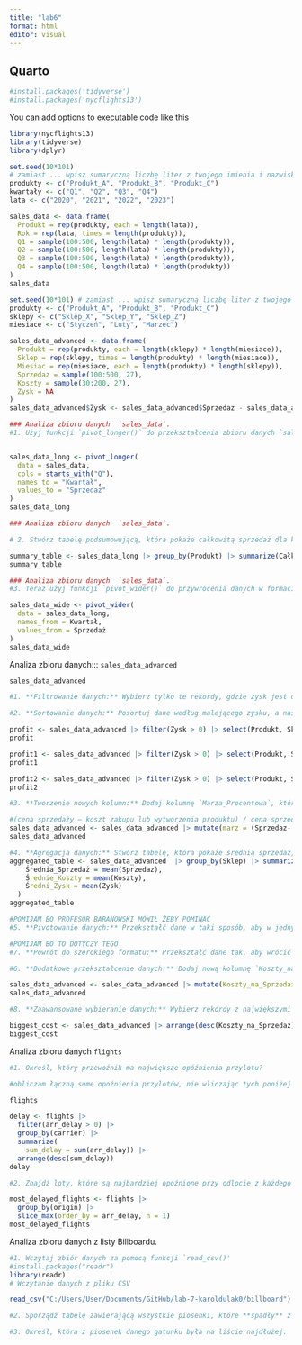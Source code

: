 ---
title: "lab6"
format: html
editor: visual
---

## Quarto

```{r}
#install.packages('tidyverse')
#install.packages('nycflights13')

```

You can add options to executable code like this

```{r}
library(nycflights13)
library(tidyverse)
library(dplyr)
```

```{r}
set.seed(10*101) 
# zamiast ... wpisz sumaryczną liczbę liter z twojego imienia i nazwiska pomnżone przez 101
produkty <- c("Produkt_A", "Produkt_B", "Produkt_C")
kwartały <- c("Q1", "Q2", "Q3", "Q4")
lata <- c("2020", "2021", "2022", "2023")
```

```{r}
sales_data <- data.frame(
  Produkt = rep(produkty, each = length(lata)),
  Rok = rep(lata, times = length(produkty)),
  Q1 = sample(100:500, length(lata) * length(produkty)),
  Q2 = sample(100:500, length(lata) * length(produkty)),
  Q3 = sample(100:500, length(lata) * length(produkty)),
  Q4 = sample(100:500, length(lata) * length(produkty))
)
sales_data
```

```{r}
set.seed(10*101) # zamiast ... wpisz sumaryczną liczbę liter z twojego imienia i nazwiska pomnżone przez 101
produkty <- c("Produkt_A", "Produkt_B", "Produkt_C")
sklepy <- c("Sklep_X", "Sklep_Y", "Sklep_Z")
miesiace <- c("Styczeń", "Luty", "Marzec")
```

```{r}
sales_data_advanced <- data.frame(
  Produkt = rep(produkty, each = length(sklepy) * length(miesiace)),
  Sklep = rep(sklepy, times = length(produkty) * length(miesiace)),
  Miesiac = rep(miesiace, each = length(produkty) * length(sklepy)),
  Sprzedaz = sample(100:500, 27),
  Koszty = sample(30:200, 27),
  Zysk = NA
)
sales_data_advanced$Zysk <- sales_data_advanced$Sprzedaz - sales_data_advanced$Koszty
```

```{r}
### Analiza zbioru danych  `sales_data`. 
#1. Użyj funkcji `pivot_longer()` do przekształcenia zbioru danych `sales_data` z formatu szerokiego na format długi. Wynikowy zbiór danych powinien mieć kolumny: `Produkt`, `Kwartał`, i `Sprzedaż`


sales_data_long <- pivot_longer(
  data = sales_data,
  cols = starts_with("Q"),
  names_to = "Kwartał",
  values_to = "Sprzedaż"
)
sales_data_long
```

```{r}

### Analiza zbioru danych  `sales_data`. 

# 2. Stwórz tabelę podsumowującą, która pokaże całkowitą sprzedaż dla każdego produktu we wszystkich kwartałach. Możesz użyć funkcji `group_by()` i `summarize()` z pakietu `dplyr`.

summary_table <- sales_data_long |> group_by(Produkt) |> summarize(Całkowita_Sprzedaż = sum(Sprzedaż))
summary_table
```

```{r}

### Analiza zbioru danych  `sales_data`. 
#3. Teraz użyj funkcji `pivot_wider()` do przywrócenia danych w formacie szerokim.

sales_data_wide <- pivot_wider(
  data = sales_data_long,
  names_from = Kwartał,
  values_from = Sprzedaż
)
sales_data_wide
```

Analiza zbioru danych::: `sales_data_advanced`

```{r}
sales_data_advanced
```

```{r}
#1. **Filtrowanie danych:** Wybierz tylko te rekordy, gdzie zysk jest dodatni.

#2. **Sortowanie danych:** Posortuj dane według malejącego zysku, a następnie według nazw produktów rosnąco.

profit <- sales_data_advanced |> filter(Zysk > 0) |> select(Produkt, Sklep, Miesiac,Zysk) 
profit

profit1 <- sales_data_advanced |> filter(Zysk > 0) |> select(Produkt, Sklep, Miesiac,Zysk) |> arrange(desc(Zysk)) 
profit1

profit2 <- sales_data_advanced |> filter(Zysk > 0) |> select(Produkt, Sklep, Miesiac,Zysk) |> arrange(Produkt)
profit2
```

```{r}
#3. **Tworzenie nowych kolumn:** Dodaj kolumnę `Marza_Procentowa`, która będzie zawierała procentową marżę zysku dla każdego rekordu.

#(cena sprzedaży – koszt zakupu lub wytworzenia produktu) / cena sprzedaży x 100
sales_data_advanced <- sales_data_advanced |> mutate(marz = (Sprzedaz- Koszty)/Sprzedaz*100)
sales_data_advanced 

```

```{r}
#4. **Agregacja danych:** Stwórz tabelę, która pokaże średnią sprzedaż, koszty i zysk dla każdego sklepu.
aggregated_table <- sales_data_advanced  |> group_by(Sklep) |> summarize(
    Średnia_Sprzedaż = mean(Sprzedaz),
    Średnie_Koszty = mean(Koszty),
    Średni_Zysk = mean(Zysk)
  )
aggregated_table


```

```{r}
#POMIJAM BO PROFESOR BARANOWSKI MÓWIŁ ŻEBY POMINAĆ 
#5. **Pivotowanie danych:** Przekształć dane w taki sposób, aby w jednym wierszu były informacje o sprzedaży, kosztach i zysku dla danego produktu w danym sklepie w danym miesiącu. 

#POMIJAM BO TO DOTYCZY TEGO 
#7. **Powrót do szerokiego formatu:** Przekształć dane tak, aby wrócić do pierwotnego formatu, gdzie każdy wiersz reprezentuje produkt w danym sklepie w danym miesiącu. 
```

```{r}
#6. **Dodatkowe przekształcenie danych:** Dodaj nową kolumnę `Koszty_na_Sprzedaz` reprezentującą procentowy udział kosztów w sprzedaży. 

sales_data_advanced <- sales_data_advanced |> mutate(Koszty_na_Sprzedaz = (Koszty / Sprzedaz)*100)
sales_data_advanced

```

```{r}
#8. **Zaawansowane wybieranie danych:** Wybierz rekordy z największymi kosztami na sprzedaż dla każdego produktu.

biggest_cost <- sales_data_advanced |> arrange(desc(Koszty_na_Sprzedaz)) 
biggest_cost
```

Analiza zbioru danych `flights`

```{r}
#1. Określ, który przewoźnik ma największe opóźnienia przylotu? 

#obliczam łączną sume opoźnienia przylotów, nie wliczając tych poniżej zera no bo to nie jst wtedy spóźnienie 

flights

delay <- flights |>
  filter(arr_delay > 0) |>
  group_by(carrier) |>
  summarize(
    sum_delay = sum(arr_delay)) |>
  arrange(desc(sum_delay)) 
delay
```

```{r}
#2. Znajdź loty, które są najbardziej opóźnione przy odlocie z każdego lotniska.

most_delayed_flights <- flights |>
  group_by(origin) |>
  slice_max(order_by = arr_delay, n = 1)
most_delayed_flights
```

Analiza zbioru danych z listy Billboardu.

```{r}
#1. Wczytaj zbiór danych za pomocą funkcji `read_csv()'
#install.packages("readr")
library(readr)
# Wczytanie danych z pliku CSV

read_csv("C:/Users/User/Documents/GitHub/lab-7-karoldulak0/billboard")


```

```{r}
#2. Sporządź tabelę zawierającą wszystkie piosenki, które **spadły** z listy we wrześniu 2000. (Wskazówka: poszukaj w Google jak dodawać określony czas do daty w R. Jeżeli piszesz własną funkcję do użīcia w `mutate()` pamiętaj o wektoryzacji)

```

```{r}
#3. Określ, która z piosenek danego gatunku była na liście najdłużej. 
```
